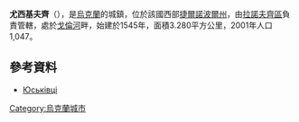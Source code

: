 {{coord|49|54|56|N|26|6|2|E|scale:30000|display=title}}

'''尤西基夫齊'''（{{lang-uk|Юськівці}}），是[[烏克蘭|烏克蘭]]的城鎮，位於該國西部[[捷爾諾波爾州|捷爾諾波爾州]]，由[[拉諾夫齊區|拉諾夫齊區]]負責管轄，處於[[戈倫河|戈倫河]]畔，始建於1545年，面積3.280平方公里，2001年人口1,047。

==參考資料==
*[http://gska2.rada.gov.ua/pls/z7502/A005?rdat1=20.10.2003&rf7571=31402 Юськівці]{{dead link|date=2017年12月 |bot=InternetArchiveBot |fix-attempted=yes }}

{{Ukraine-geo-stub}}
[[Category:烏克蘭城市|Category:烏克蘭城市]]